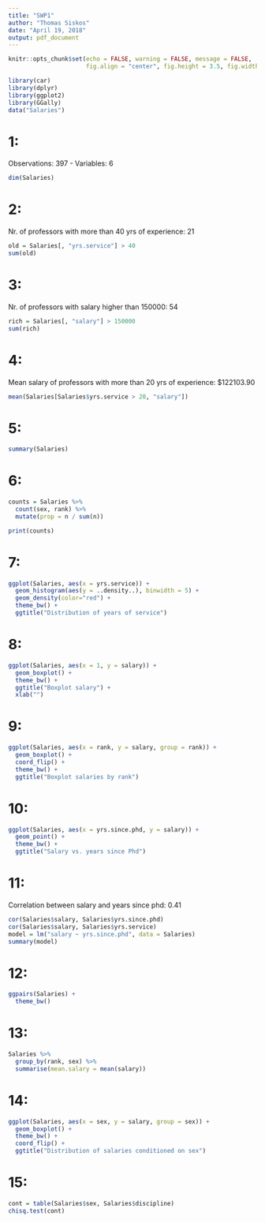 ```yaml
---
title: "SWP1"
author: "Thomas Siskos"
date: "April 19, 2018"
output: pdf_document
---
```


```r
knitr::opts_chunk$set(echo = FALSE, warning = FALSE, message = FALSE,
                      fig.align = "center", fig.height = 3.5, fig.width = 12)
```

```r
library(car)
library(dplyr)
library(ggplot2)
library(GGally)
data("Salaries")
```

# 1:

Observations: 397 - Variables: 6

```r
dim(Salaries)
```

# 2:
Nr. of professors with more than 40 yrs of experience: 21

```r
old = Salaries[, "yrs.service"] > 40
sum(old)
```


# 3:
Nr. of professors with salary higher than 150000: 54

```r
rich = Salaries[, "salary"] > 150000
sum(rich)
```


# 4:
Mean salary of professors with more than 20 yrs of experience: $122103.90

```r
mean(Salaries[Salaries$yrs.service > 20, "salary"])
```

# 5:

```r
summary(Salaries)
```

# 6:
```r
counts = Salaries %>%
  count(sex, rank) %>%
  mutate(prop = n / sum(n))

print(counts)
```

# 7:
```r
ggplot(Salaries, aes(x = yrs.service)) +
  geom_histogram(aes(y = ..density..), binwidth = 5) +
  geom_density(color="red") +
  theme_bw() +
  ggtitle("Distribution of years of service")
```

# 8:

```r
ggplot(Salaries, aes(x = 1, y = salary)) +
  geom_boxplot() +
  theme_bw() +
  ggtitle("Boxplot salary") +
  xlab("")
```

# 9:
```r
ggplot(Salaries, aes(x = rank, y = salary, group = rank)) +
  geom_boxplot() +
  coord_flip() +
  theme_bw() +
  ggtitle("Boxplot salaries by rank")
```

# 10:
```r
ggplot(Salaries, aes(x = yrs.since.phd, y = salary)) +
  geom_point() +
  theme_bw() +
  ggtitle("Salary vs. years since Phd")
```

# 11:
Correlation between salary and years since phd: 0.41
```r
cor(Salaries$salary, Salaries$yrs.since.phd)
cor(Salaries$salary, Salaries$yrs.service)
model = lm("salary ~ yrs.since.phd", data = Salaries)
summary(model)
```

# 12:
```r
ggpairs(Salaries) +
  theme_bw()
```

# 13:
```r
Salaries %>%
  group_by(rank, sex) %>%
  summarise(mean.salary = mean(salary))
```

# 14:
```r
ggplot(Salaries, aes(x = sex, y = salary, group = sex)) +
  geom_boxplot() +
  theme_bw() +
  coord_flip() +
  ggtitle("Distribution of salaries conditioned on sex")
```

# 15:
```r
cont = table(Salaries$sex, Salaries$discipline)
chisq.test(cont)
```

